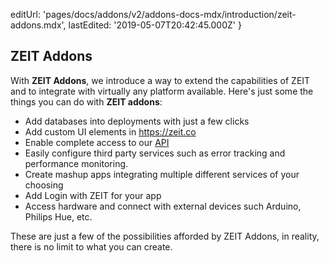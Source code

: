   editUrl: 'pages/docs/addons/v2/addons-docs-mdx/introduction/zeit-addons.mdx',
  lastEdited: '2019-05-07T20:42:45.000Z'
}

## ZEIT Addons

With **ZEIT Addons**, we introduce a way to extend the capabilities of ZEIT and to integrate with virtually any platform available. Here's just some the things you can do with **ZEIT addons**:

- Add databases into deployments with just a few clicks
- Add custom UI elements in <https://zeit.co>
- Enable complete access to our [API](/docs/api)
- Easily configure third party services such as error tracking and performance monitoring.
- Create mashup apps integrating multiple different services of your choosing
- Add Login with ZEIT for your app
- Access hardware and connect with external devices such Arduino, Philips Hue, etc.

These are just a few of the possibilities afforded by ZEIT Addons, in reality, there is no limit to what you can create.
